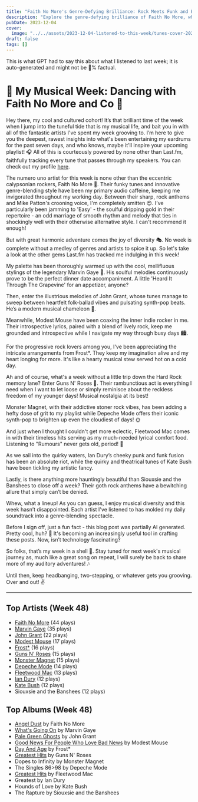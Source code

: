 ```yaml
---
title: "Faith No More's Genre-Defying Brilliance: Rock Meets Funk and Experimental Beats"
description: "Explore the genre-defying brilliance of Faith No More, where rock meets funk and experimental beats collide!"
pubDate: 2023-12-04
cover:
  image: "../../assets/2023-12-04-listened-to-this-week/tunes-cover-2023-12-04-listened-to-this-week.png"
draft: false
tags: []
---
```


<NoteCallout title="Note">
This is what GPT had to say this about what I listened to last week; it is auto-generated and might not be 💯% factual.
</NoteCallout>

# 🎵 My Musical Week: Dancing with Faith No More and Co 🕺

Hey there, my cool and cultured cohort! It’s that brilliant time of the week when I jump into the tuneful tide that is my musical life, and bait you in with all of the fantastic artists I've spent my week grooving to. I’m here to give you the deepest, rawest insights into what's been entertaining my eardrums for the past seven days, and who knows, maybe it'll inspire your upcoming playlist! 🎧 All of this is courteously powered by none other than Last.fm, faithfully tracking every tune that passes through my speakers. You can check out my profile [here](https://www.last.fm/user/RussMckendrick). 

The numero uno artist for this week is none other than the eccentric calypsonian rockers, Faith No More 🌟. Their funky tunes and innovative genre-blending style have been my primary audio caffeine, keeping me invigorated throughout my working day. Between their sharp, rock anthems and Mike Patton's crooning voice, I'm completely smitten 😍. I’ve particularly been jamming to 'Easy' - the soulful dripping gold in their repertoire - an odd marriage of smooth rhythm and melody that ties in shockingly well with their otherwise alternative style. I can't recommend it enough! 

But with great harmonic adventure comes the joy of diversity 🎭. No week is complete without a medley of genres and artists to spice it up. So let's take a look at the other gems Last.fm has tracked me indulging in this week!

My palette has been thoroughly warmed up with the cool, mellifluous stylings of the legendary Marvin Gaye 🎷. His soulful melodies continuously prove to be the perfect dinner date accompaniment. A little 'Heard It Through The Grapevine' for an appetizer, anyone? 

Then, enter the illustrious melodies of John Grant, whose tunes manage to sweep between heartfelt folk-ballad vibes and pulsating synth-pop beats. He’s a modern musical chameleon 🎹.

Meanwhile, Modest Mouse have been coaxing the inner indie rocker in me. Their introspective lyrics, paired with a blend of lively rock, keep me grounded and introspective while I navigate my way through busy days 🏙️.

For the progressive rock lovers among you, I've been appreciating the intricate arrangements from Frost*. They keep my imagination alive and my heart longing for more. It's like a hearty musical stew served hot on a cold day. 

Ah and of course, what's a week without a little trip down the Hard Rock memory lane? Enter Guns N' Roses 🌹. Their rambunctious act is everything I need when I want to let loose or simply reminisce about the reckless freedom of my younger days! Musical nostalgia at its best! 

Monster Magnet, with their addictive stoner rock vibes, has been adding a hefty dose of grit to my playlist while Depeche Mode offers their iconic synth-pop to brighten up even the cloudiest of days! 🌞

And just when I thought I couldn't get more eclectic, Fleetwood Mac comes in with their timeless hits serving as my much-needed lyrical comfort food. Listening to "Rumours" never gets old, period! 🎸

As we sail into the quirky waters, Ian Dury’s cheeky punk and funk fusion has been an absolute riot, while the quirky and theatrical tunes of Kate Bush have been tickling my artistic fancy. 

Lastly, is there anything more hauntingly beautiful than Siouxsie and the Banshees to close off a week? Their goth rock anthems have a bewitching allure that simply can’t be denied. 

Whew, what a lineup! As you can guess, I enjoy musical diversity and this week hasn’t disappointed. Each artist I've listened to has molded my daily soundtrack into a genre-blending spectacle. 

Before I sign off, just a fun fact - this blog post was partially AI generated. Pretty cool, huh? 🤖 It's becoming an increasingly useful tool in crafting these posts. Now, isn’t technology fascinating?

So folks, that’s my week in a shell 🐚. Stay tuned for next week's musical journey as, much like a great song on repeat, I will surely be back to share more of my auditory adventures! 🎶 

Until then, keep headbanging, two-stepping, or whatever gets you grooving. Over and out! ✌️


---

## Top Artists (Week 48)

- [Faith No More](https://www.russ.fm/artist/faith-no-more/) (44 plays)
- [Marvin Gaye](https://www.russ.fm/artist/marvin-gaye/) (35 plays)
- [John Grant](https://www.russ.fm/artist/john-grant/) (22 plays)
- [Modest Mouse](https://www.russ.fm/artist/modest-mouse/) (17 plays)
- [Frost*](https://www.russ.fm/artist/frost/) (16 plays)
- [Guns N' Roses](https://www.russ.fm/artist/guns-n-roses/) (15 plays)
- [Monster Magnet](https://www.russ.fm/artist/monster-magnet/) (15 plays)
- [Depeche Mode](https://www.russ.fm/artist/depeche-mode/) (14 plays)
- [Fleetwood Mac](https://www.russ.fm/artist/fleetwood-mac/) (13 plays)
- [Ian Dury](https://www.russ.fm/artist/ian-dury/) (12 plays)
- [Kate Bush](https://www.russ.fm/artist/kate-bush/) (12 plays)
- Siouxsie and the Banshees (12 plays)

## Top Albums (Week 48)

- [Angel Dust](https://www.russ.fm/albums/angel-dust-7410902/) by Faith No More
- [What's Going On](https://www.russ.fm/albums/what-s-going-on-1576940/) by Marvin Gaye
- [Pale Green Ghosts](https://www.russ.fm/albums/pale-green-ghosts-4359155/) by John Grant
- [Good News For People Who Love Bad News](https://www.russ.fm/albums/good-news-for-people-who-love-bad-news-2862960/) by Modest Mouse
- [Day And Age](https://www.russ.fm/albums/day-and-age-18819115/) by Frost*
- [Greatest Hits](https://www.russ.fm/albums/greatest-hits-15959531/) by Guns N' Roses
- Dopes to Infinity by Monster Magnet
- The Singles 86>98 by Depeche Mode
- [Greatest Hits](https://www.russ.fm/albums/greatest-hits-6123681/) by Fleetwood Mac
- Greatest by Ian Dury
- Hounds of Love by Kate Bush
- The Rapture by Siouxsie and the Banshees